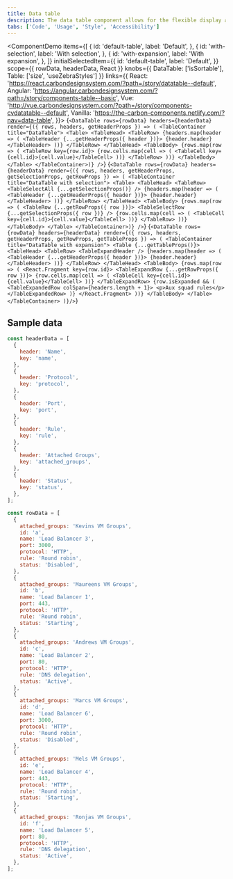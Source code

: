 ```yaml
---
title: Data table
description: The data table component allows for the flexible display and sorting of information.
tabs: ['Code', 'Usage', 'Style', 'Accessibility']
---
```



<ComponentDemo
  items={[
    {
      id: 'default-table',
      label: 'Default',
    },
    {
      id: 'with-selection',
      label: 'With selection',
    },
    {
      id: 'with-expansion',
      label: 'With expansion',
    },
  ]}
  initialSelectedItem={{
    id: 'default-table',
    label: 'Default',
  }}
  scope={{ rowData, headerData, React }}
  knobs={{ DataTable: ['isSortable'], Table: ['size', 'useZebraStyles'] }}
  links={{
    React:
      'https://react.carbondesignsystem.com/?path=/story/datatable--default',
    Angular:
      'https://angular.carbondesignsystem.com/?path=/story/components-table--basic',
    Vue:
      'http://vue.carbondesignsystem.com/?path=/story/components-cvdatatable--default',
    Vanilla: 'https://the-carbon-components.netlify.com/?nav=data-table',
  }}>
  <ComponentVariant id="default-table">
    {`<DataTable
    rows={rowData}
    headers={headerData}
    render={({ rows, headers, getHeaderProps }) => (
    <TableContainer title="DataTable">
      <Table>
        <TableHead>
          <TableRow>
            {headers.map(header => (
              <TableHeader {...getHeaderProps({ header })}>
                {header.header}
              </TableHeader>
            ))}
          </TableRow>
        </TableHead>
        <TableBody>
          {rows.map(row => (
            <TableRow key={row.id}>
              {row.cells.map(cell => (
                <TableCell key={cell.id}>{cell.value}</TableCell>
              ))}
            </TableRow>
          ))}
        </TableBody>
      </Table>
    </TableContainer>)}
    />`}
  </ComponentVariant>
  <ComponentVariant id="with-selection">
    {`<DataTable
      rows={rowData}
      headers={headerData}
      render={({ rows, headers, getHeaderProps, getSelectionProps, getRowProps }) => (
      <TableContainer title="DataTable with selection">
        <Table>
          <TableHead>
            <TableRow>
              <TableSelectAll {...getSelectionProps()} />
              {headers.map(header => (
                <TableHeader {...getHeaderProps({ header })}>
                  {header.header}
                </TableHeader>
              ))}
            </TableRow>
          </TableHead>
          <TableBody>
            {rows.map(row => (
              <TableRow {...getRowProps({ row })}>
                <TableSelectRow {...getSelectionProps({ row })} />
                {row.cells.map(cell => (
                  <TableCell key={cell.id}>{cell.value}</TableCell>
                ))}
              </TableRow>
            ))}
          </TableBody>
        </Table>
      </TableContainer>)}
    />`}
  </ComponentVariant>
  <ComponentVariant id="with-expansion">
    {`<DataTable
    rows={rowData}
    headers={headerData}
    render={({ rows, headers, getHeaderProps, getRowProps, getTableProps }) => (
    <TableContainer title="DataTable with expansion">
      <Table {...getTableProps()}>
        <TableHead>
          <TableRow>
            <TableExpandHeader />
            {headers.map(header => (
              <TableHeader {...getHeaderProps({ header })}>
                {header.header}
              </TableHeader>
            ))}
          </TableRow>
        </TableHead>
        <TableBody>
          {rows.map(row => (
            <React.Fragment key={row.id}>
              <TableExpandRow {...getRowProps({ row })}>
                {row.cells.map(cell => (
                  <TableCell key={cell.id}>{cell.value}</TableCell>
                ))}
              </TableExpandRow>
              {row.isExpanded && (
                <TableExpandedRow colSpan={headers.length + 1}>
                  <p>Aux squad rules</p>
                </TableExpandedRow>
              )}
            </React.Fragment>
          ))}
        </TableBody>
      </Table>
    </TableContainer>
  )}/>`}
  </ComponentVariant>
</ComponentDemo>

## Sample data

```javascript
const headerData = [
  {
    header: 'Name',
    key: 'name',
  },
  {
    header: 'Protocol',
    key: 'protocol',
  },
  {
    header: 'Port',
    key: 'port',
  },
  {
    header: 'Rule',
    key: 'rule',
  },
  {
    header: 'Attached Groups',
    key: 'attached_groups',
  },
  {
    header: 'Status',
    key: 'status',
  },
];

const rowData = [
  {
    attached_groups: 'Kevins VM Groups',
    id: 'a',
    name: 'Load Balancer 3',
    port: 3000,
    protocol: 'HTTP',
    rule: 'Round robin',
    status: 'Disabled',
  },
  {
    attached_groups: 'Maureens VM Groups',
    id: 'b',
    name: 'Load Balancer 1',
    port: 443,
    protocol: 'HTTP',
    rule: 'Round robin',
    status: 'Starting',
  },
  {
    attached_groups: 'Andrews VM Groups',
    id: 'c',
    name: 'Load Balancer 2',
    port: 80,
    protocol: 'HTTP',
    rule: 'DNS delegation',
    status: 'Active',
  },
  {
    attached_groups: 'Marcs VM Groups',
    id: 'd',
    name: 'Load Balancer 6',
    port: 3000,
    protocol: 'HTTP',
    rule: 'Round robin',
    status: 'Disabled',
  },
  {
    attached_groups: 'Mels VM Groups',
    id: 'e',
    name: 'Load Balancer 4',
    port: 443,
    protocol: 'HTTP',
    rule: 'Round robin',
    status: 'Starting',
  },
  {
    attached_groups: 'Ronjas VM Groups',
    id: 'f',
    name: 'Load Balancer 5',
    port: 80,
    protocol: 'HTTP',
    rule: 'DNS delegation',
    status: 'Active',
  },
];
```
